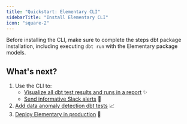 ```yaml
---
title: "Quickstart: Elementary CLI"
sidebarTitle: "Install Elementary CLI"
icon: "square-2"
---
```


Before installing the CLI, make sure to complete the steps dbt package installation, including executing `dbt run` with the Elementary package models.

<Accordion title="dbt package installation">

<Snippet file="install-dbt-package.mdx" />

</Accordion>

<Snippet file="add-connection-profile.mdx" />

<Snippet file="faq/question-connection-profile.mdx" />

<Snippet file="faq/question-profile-permissions.mdx" />

<Snippet file="install-cli.mdx" />

## What's next?

1. Use the CLI to:
   - [Visualize all dbt test results and runs in a report](/oss/guides/generate-report-ui) ✨
   - [Send informative Slack alerts](/oss/guides/send-slack-alerts) 📣
2. [Add data anomaly detection dbt tests](/data-tests/add-elementary-tests) 📈
3. [Deploy Elementary in production](/oss/deployment-and-configuration/elementary-in-production) 🚀

